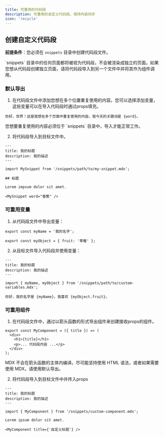 ```yaml
---
title: 可重用的代码段
description: 可重用的自定义代码段，保持内容同步
icon: 'recycle'
---
```



<SnippetIntro />

## 创建自定义代码段

**前提条件**：您必须在 `snippets` 目录中创建代码段文件。

<Note>
  `snippets` 目录中的任何页面都将被视为代码段，不会被渲染成独立的页面。如果您想从代码段创建独立页面，请将代码段导入到另一个文件中并将其作为组件调用。
</Note>

### 默认导出

1. 在代码段文件中添加您想在多个位置重复使用的内容。您可以选择添加变量，这些变量可以在导入代码段时通过props填充。

```mdx snippets/my-snippet.mdx
你好，世界！这是我想在多个页面中重复使用的内容。我今天的关键词是 {word}。
```

<Warning>
  您想要重复使用的内容必须位于 `snippets` 目录中，导入才能正常工作。
</Warning>

2. 将代码段导入到目标文件中。

```mdx destination-file.mdx
---
title: 我的标题
description: 我的描述
---

import MySnippet from '/snippets/path/to/my-snippet.mdx';

## 标题

Lorem impsum dolor sit amet.

<MySnippet word="香蕉" />
```

### 可重用变量

1. 从代码段文件中导出变量：

```mdx snippets/path/to/custom-variables.mdx
export const myName = '我的名字';

export const myObject = { fruit: '草莓' };
```

2. 从目标文件导入代码段并使用变量：

```mdx destination-file.mdx
---
title: 我的标题
description: 我的描述
---

import { myName, myObject } from '/snippets/path/to/custom-variables.mdx';

你好，我的名字是 {myName}，我喜欢 {myObject.fruit}。
```

### 可重用组件

1. 在代码段文件中，通过以箭头函数的形式导出组件来创建接收props的组件。

```mdx snippets/custom-component.mdx
export const MyComponent = ({ title }) => (
  <div>
    <h1>{title}</h1>
    <p>... 代码段内容 ...</p>
  </div>
);
```

<Warning>
  MDX 不会在箭头函数的主体内编译。尽可能坚持使用 HTML 语法，或者如果需要使用 MDX，请使用默认导出。
</Warning>

2. 将代码段导入到目标文件中并传入props

```mdx destination-file.mdx
---
title: 我的标题
description: 我的描述
---

import { MyComponent } from '/snippets/custom-component.mdx';

Lorem ipsum dolor sit amet.

<MyComponent title={'自定义标题'} />
```